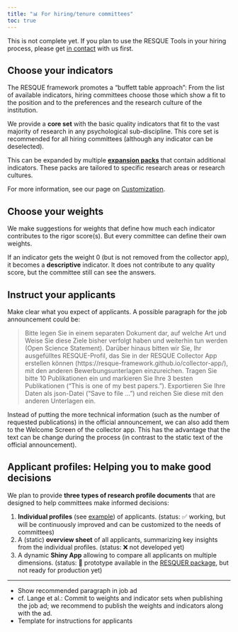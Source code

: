 ```yaml
---
title: "📊 For hiring/tenure committees"
toc: true
---
```


::: {.callout-warning}
This is not complete yet. If you plan to use the RESQUE Tools in your hiring process, please get [in contact](team.qmd) with us first.
:::


## Choose your indicators
The RESQUE framework promotes a "buffett table approach": From the list of available indicators, hiring committees choose those which show a fit to the position and to the preferences and the research culture of the institution.

We provide a **core set** with the basic quality indicators that fit to the vast majority of research in any psychological sub-discipline. This core set is recommended for all hiring committees (although any indicator can be deselected).

This can be expanded by multiple **[expansion packs](tech_docs.qmd)** that contain additional indicators. These packs are tailored to specific research areas or research cultures.

For more information, see our page on [Customization](tech_doc/customization.qmd).

## Choose your weights

We make suggestions for weights that define how much each indicator contributes to the rigor score(s). But every committee can define their own weights.

If an indicator gets the weight 0 (but is not removed from the collector app), it becomes a **descriptive** indicator. It does not contribute to any quality score, but the committee still can see the answers.

## Instruct your applicants

Make clear what you expect of applicants. A possible paragraph for the job announcement could be:

> Bitte legen Sie in einem separaten Dokument dar, auf welche Art und Weise Sie diese Ziele bisher verfolgt haben und weiterhin tun werden (Open Science Statement). Darüber hinaus bitten wir Sie, Ihr ausgefülltes RESQUE-Profil, das Sie in der RESQUE Collector App erstellen können (https://resque-framework.github.io/collector-app/), mit den anderen Bewerbungsunterlagen einzureichen. Tragen Sie bitte 10 Publikationen ein und markieren Sie Ihre 3 besten Publikationen ("This is one of my best papers."). Exportieren Sie Ihre Daten als json-Datei ("Save to file …") und reichen Sie diese mit den anderen Unterlagen ein.

Instead of putting the more technical information (such as the number of requested publications) in the official announcement, we can also add them to the Welcome Screen of the collector app. This has the advantage that the text can be change during the process (in contrast to the static text of the official announcement).


## Applicant profiles: Helping you to make good decisions

We plan to provide **three types of research profile documents** that are designed to help committees make informed decisions:

1. **Individual profiles** (see [example](/includes/demo_profile.html)) of applicants. (status: ✅ working, but will be continuously improved and can be customized to the needs of committees)
2. A (static) **overview sheet** of all applicants, summarizing key insights from the individual profiles. (status: ❌ not developed yet)
3. A dynamic **Shiny App** allowing to compare all applicants on multiple dimensions. (status: 🔧 prototype available in the [RESQUER package](https://github.com/RESQUE-Framework/RESQUER), but not ready for production yet)


---

::: {.callout-note collapse="true" title="TODOs"}
- Show recommended paragraph in job ad
- cf. Lange et al.: Commit to weights and indicator sets when publishing the job ad; we recommend to publish the weights and indicators along with the ad.
- Template for instructions for applicants
:::
